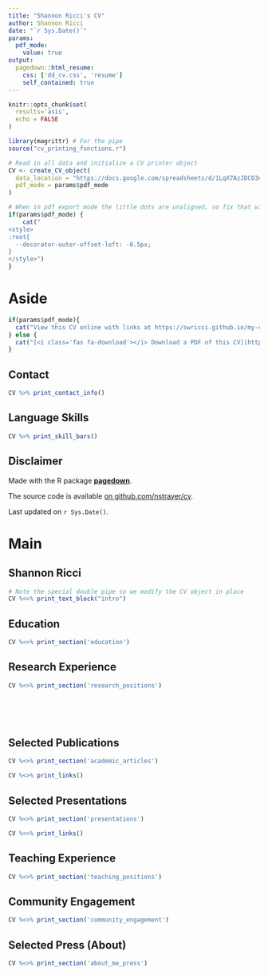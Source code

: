 ```yaml
---
title: "Shannon Ricci's CV"
author: Shannon Ricci
date: "`r Sys.Date()`"
params:
  pdf_mode:
    value: true
output:
  pagedown::html_resume:
    css: ['dd_cv.css', 'resume']
    self_contained: true
---
```


```r
knitr::opts_chunk$set(
  results='asis', 
  echo = FALSE
)

library(magrittr) # For the pipe
source("cv_printing_functions.r")

# Read in all data and initialize a CV printer object
CV <- create_CV_object(
  data_location = "https://docs.google.com/spreadsheets/d/1LqX7AzJDC03nr9K6mF6LdEPIoHdADBuLbi_IDqlKTnc/edit#gid=340636497",  
  pdf_mode = params$pdf_mode
)

```


```r
# When in pdf export mode the little dots are unaligned, so fix that with some conditional CSS.
if(params$pdf_mode) {
    cat("
<style>
:root{
  --decorator-outer-offset-left: -6.5px;
}
</style>")
}
```


Aside
================================================================================

```r
if(params$pdf_mode){
  cat("View this CV online with links at https://swricci.github.io/my-cv/")
} else {
  cat("[<i class='fas fa-download'></i> Download a PDF of this CV](https://github.com/swricci/my-cv/blob/main/cv.pdf)")
}
```

Contact {#contact}
--------------------------------------------------------------------------------

```r
CV %>% print_contact_info()
```



Language Skills {#skills}
--------------------------------------------------------------------------------

```r
CV %>% print_skill_bars()
```



Disclaimer {#disclaimer}
--------------------------------------------------------------------------------

Made with the R package [**pagedown**](https://github.com/rstudio/pagedown). 

The source code is available [on github.com/nstrayer/cv](https://github.com/swricci/my-cv).

Last updated on `r Sys.Date()`.



Main
================================================================================

Shannon Ricci {#title}
--------------------------------------------------------------------------------

```r
# Note the special double pipe so we modify the CV object in place
CV %<>% print_text_block("intro") 
```



Education {data-icon=graduation-cap data-concise=true}
--------------------------------------------------------------------------------

```r
CV %<>% print_section('education')
```



Research Experience {data-icon=laptop}
--------------------------------------------------------------------------------

```r
CV %<>% print_section('research_positions')
```


<!-- These breaks just force a new page so section doesnt get cut off -->
<br>
<br>
<br>


Selected Publications {data-icon=book}
--------------------------------------------------------------------------------

```r
CV %<>% print_section('academic_articles')
```



```r
CV %<>% print_links()
```



Selected Presentations {data-icon=chart-line}
--------------------------------------------------------------------------------

```r
CV %<>% print_section('presentations')
```



```r
CV %<>% print_links()
```


Teaching Experience {data-icon=chalkboard-teacher}
--------------------------------------------------------------------------------

```r
CV %<>% print_section('teaching_positions')
```

Community Engagement {data-icon=handshake}
--------------------------------------------------------------------------------

```r
CV %<>% print_section('community_engagement')
```


Selected Press (About)  {data-icon=newspaper}
--------------------------------------------------------------------------------

```r
CV %<>% print_section('about_me_press')
```


<br>
<br>



